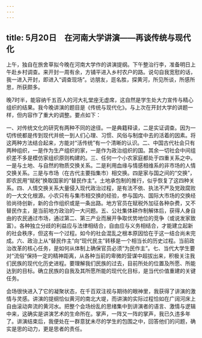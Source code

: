 ```yaml
---
---
---
```

title: 5月20日　在河南大学讲演——再谈传统与现代化
---

上午，独自在旅舍草拟今晚在河南大学作的讲演提纲。下午整治行李，准备明日上午赴乡村调查。来开封一周有余，方铺平进入乡村农户的路。说句自我宽慰的话，我一进入开封，即进入“调查现场”。访朋友，逛名胜，探黄河，所见所谈，所感所思，所获颇多。

晚7时半，能容纳千五百人的河大礼堂座无虚席，这自然是学生处大力宣传与精心组织的结果。我今晚讲演的题目是《传统与现代化》。与上次在开封大学的讲题一样，但内容作了重大的调整。要点如下：

一、对传统文化的研究有两种不同的途径。一是典籍释读，二是实证调查。因为一切传统都是传到现代并统一到人们心理、习惯、风俗与制度中去的活着的因素。将这两种方法结合起来，方能对“活传统”有一个清晰的认识。二、中国古代社会只有两种组织，一是作为生产组织的家，一是作为政治组织的国。其余一切社会中间组织差不多是模仿家组织原则构建的。三、任何一个小农家庭都处于四重关系之中。一是与土地、与自然的物质交换关系。二是利用血缘与情感相维系的非市场的人情交换关系。三是与市场（在古代主要指集市）相交换。四是家与国之间的“交换”，即农民用“赋税”换取国家的“替民作主”。土地承包制的推行，似乎恢复了这四种关系。四、人情交换关系大量侵入现代政治过程，是有法不依、执法不严及党政腐败的一大文化根源。小农只有与集市相交换的经验，参与国内、国际大市场的交换经验尚待创新，新的合作组织或是一条出路。地方官员在赋税外加征各种杂费，又不替民作主，是当前地方政治的一大问题。五、公社集体耕作制解体后，获得人身自由的农民通过市场，通过第二、第三产业而展开争取优势地位的竞争（或说发家致富）。各种独立分歧的利益应与法律相结合，自由应与义务相结合，才能建立起新的社会秩序，但这有一个过程。如今的社会混乱之根本原因恰在于这一结合尚未完成。六、政治上从“替民作主”向“现代民主”转移是一个相当长的历史过程。当前政治改革的核心任务，是如何从体制上确保官员必须“为民作主”。七、当代大学生要对“流俗”保持一定的精神距离，从各种当前的卑微的营谋中超拔出来，积极关注我们民族的现代化历史进程。要理解我们民族的过去，目前所处的位置及所愿、所能达到的目标。确立民族的自我及其所愿所能的现代化目标，是当代价值重建的关键任务。

会场很快进入了它的凝聚状态，在千百双注视与期待的眼神里，我获得了讲演的激情与灵感。讲演的提纲恰似黄河的南北大堤，而讲演的实际过程恰如在广阔河床上自由滚动奔流的黄河水。把整个会场纷乱的思绪集中到讲演者的语言、激情与逻辑中来，这确实是讲演艺术的生命所在。掌声，一阵又一阵的掌声，我已久违多年了。讲演结束后，我便处在一群意犹未尽的学生的包围之中，回答他们的问题，确实是思的动力，更是思者的责任。